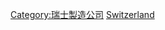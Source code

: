 {{Commons category|Watch manufacturing companies of Switzerland}}

[[Category:瑞士製造公司|Category:瑞士製造公司]]
[[Category:手錶製造公司|Switzerland]]